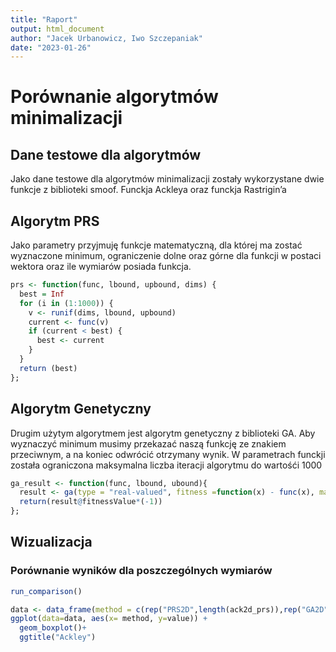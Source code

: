 ```yaml
---
title: "Raport"
output: html_document
author: "Jacek Urbanowicz, Iwo Szczepaniak"
date: "2023-01-26"
---
```


# Porównanie algorytmów minimalizacji

## Dane testowe dla algorytmów

Jako dane testowe dla algorytmów minimalizacji zostały wykorzystane dwie funkcje z biblioteki smoof. Funckja Ackleya oraz funckja Rastrigin'a

## Algorytm PRS

Jako parametry przyjmuję funkcje matematyczną, dla której ma zostać wyznaczone minimum, ograniczenie dolne oraz górne dla funkcji w postaci wektora oraz ile wymiarów posiada funkcja.

```r
prs <- function(func, lbound, upbound, dims) {
  best = Inf
  for (i in (1:1000)) {
    v <- runif(dims, lbound, upbound)
    current <- func(v)
    if (current < best) {
      best <- current
    }
  }
  return (best)
};

```

## Algorytm Genetyczny

Drugim użytym algorytmem jest algorytm genetyczny z biblioteki GA. Aby wyznaczyć minimum musimy przekazać naszą funkcję ze znakiem przeciwnym, a na koniec odwrócić otrzymany wynik. W parametrach funckji została ograniczona maksymalna liczba iteracji algorytmu do wartośći 1000

```r
ga_result <- function(func, lbound, ubound){
  result <- ga(type = "real-valued", fitness =function(x) - func(x), maxiter = 1000, monitor = FALSE, lower = c(th = lbound), upper = ubound)
  return(result@fitnessValue*(-1))
};
```

## Wizualizacja

### Porównanie wyników dla poszczególnych wymiarów

```r
run_comparison()
```

```r
data <- data_frame(method = c(rep("PRS2D",length(ack2d_prs)),rep("GA2D",length(ack2d_ga))),value = c(ack2d_prs,ack2d_ga))
ggplot(data=data, aes(x= method, y=value)) +
  geom_boxplot()+
  ggtitle("Ackley")
```
